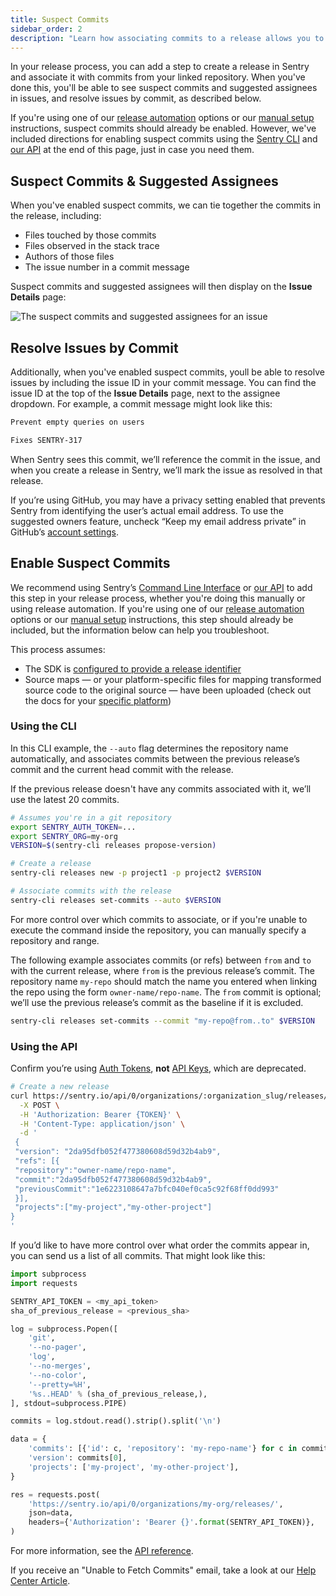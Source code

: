 ```yaml
---
title: Suspect Commits
sidebar_order: 2
description: "Learn how associating commits to a release allows you to track suspect commits."
---
```


In your release process, you can add a step to create a release in Sentry and associate it with commits from your linked repository. When you've done this, you'll be able to see suspect commits and suggested assignees in issues, and resolve issues by commit, as described below.


If you're using one of our [release automation](/product/releases/setup/release-automation/) options or our [manual setup](/product/releases/setup/manual-setup-releases/) instructions, suspect commits should already be enabled. However, we've included directions for enabling suspect commits using the [Sentry CLI](#using-the-cli) and [our API](#using-the-api) at the end of this page, just in case you need them. 

## Suspect Commits & Suggested Assignees

When you've enabled suspect commits, we can tie together the commits in the release, including:

- Files touched by those commits
- Files observed in the stack trace
- Authors of those files
- The issue number in a commit message

Suspect commits and suggested assignees will then display on the **Issue Details** page:

![The suspect commits and suggested assignees for an issue](suspect-commits-highlighted.png)

## Resolve Issues by Commit

Additionally, when you've enabled suspect commits, youll be able to resolve issues by including the issue ID in your commit message. You can find the issue ID at the top of the **Issue Details** page, next to the assignee dropdown. For example, a commit message might look like this:

```bash
Prevent empty queries on users

Fixes SENTRY-317
```

When Sentry sees this commit, we’ll reference the commit in the issue, and when you create a release in Sentry, we’ll mark the issue as resolved in that release.

<Note>

If you’re using GitHub, you may have a privacy setting enabled that prevents Sentry from identifying the user’s actual email address. To use the suggested owners feature, uncheck “Keep my email address private” in GitHub’s [account settings](https://github.com/settings/emails).

</Note>

## Enable Suspect Commits

We recommend using Sentry’s [Command Line Interface](/product/cli/releases/) or [our API](/product/releases/setup/manual-setup-releases/#using-the-api) to add this step in your release process, whether you're doing this manually or using release automation. If you're using one of our [release automation](/product/releases/setup/release-automation/) options or our [manual setup](/product/releases/setup/manual-setup-releases/) instructions, this step should already be included, but the information below can help you troubleshoot.

This process assumes:

- The SDK is [configured to provide a release identifier](/platform-redirect/?next=/configuration/releases/)
- Source maps — or your platform-specific files for mapping transformed source code to the original source — have been uploaded (check out the docs for your [specific platform](/platforms/))

### Using the CLI

In this CLI example, the `--auto` flag determines the repository name automatically, and associates commits between the previous release’s commit and the current head commit with the release.

<Note>

If the previous release doesn't have any commits associated with it, we’ll use the latest 20 commits.

</Note>

```bash
# Assumes you're in a git repository
export SENTRY_AUTH_TOKEN=...
export SENTRY_ORG=my-org
VERSION=$(sentry-cli releases propose-version)

# Create a release
sentry-cli releases new -p project1 -p project2 $VERSION

# Associate commits with the release
sentry-cli releases set-commits --auto $VERSION
```

For more control over which commits to associate, or if you're unable to execute the command inside the repository, you can manually specify a repository and range.

The following example associates commits (or refs) between `from` and `to` with the current release, where `from` is the previous release’s commit. The repository name `my-repo` should match the name you entered when linking the repo using the form `owner-name/repo-name`. The `from` commit is optional; we’ll use the previous release’s commit as the baseline if it is excluded.

```bash
sentry-cli releases set-commits --commit "my-repo@from..to" $VERSION
```

### Using the API

<Note>

Confirm you’re using [Auth Tokens](/api/auth/#auth-tokens), **not** [API Keys](/api/auth/#api-keys), which are deprecated.

</Note>

```bash
# Create a new release
curl https://sentry.io/api/0/organizations/:organization_slug/releases/ \
  -X POST \
  -H 'Authorization: Bearer {TOKEN}' \
  -H 'Content-Type: application/json' \
  -d '
 {
 "version": "2da95dfb052f477380608d59d32b4ab9",
 "refs": [{
 "repository":"owner-name/repo-name",
 "commit":"2da95dfb052f477380608d59d32b4ab9",
 "previousCommit":"1e6223108647a7bfc040ef0ca5c92f68ff0dd993"
 }],
 "projects":["my-project","my-other-project"]
}
'
```

If you’d like to have more control over what order the commits appear in, you can send us a list of all commits. That might look like this:

```python
import subprocess
import requests

SENTRY_API_TOKEN = <my_api_token>
sha_of_previous_release = <previous_sha>

log = subprocess.Popen([
    'git',
    '--no-pager',
    'log',
    '--no-merges',
    '--no-color',
    '--pretty=%H',
    '%s..HEAD' % (sha_of_previous_release,),
], stdout=subprocess.PIPE)

commits = log.stdout.read().strip().split('\n')

data = {
    'commits': [{'id': c, 'repository': 'my-repo-name'} for c in commits],
    'version': commits[0],
    'projects': ['my-project', 'my-other-project'],
}

res = requests.post(
    'https://sentry.io/api/0/organizations/my-org/releases/',
    json=data,
    headers={'Authorization': 'Bearer {}'.format(SENTRY_API_TOKEN)},
)
```

For more information, see the [API reference](/api/releases/create-a-new-release-for-an-organization/).

<Note>

If you receive an "Unable to Fetch Commits" email, take a look at our [Help Center Article](https://help.sentry.io/hc/en-us/articles/360019866834-Why-am-I-receiving-the-email-Unable-to-Fetch-Commits-).

</Note>
